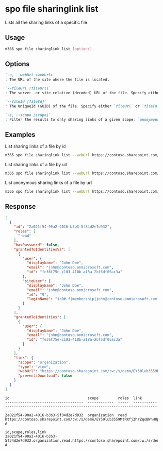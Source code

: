 
# spo file sharinglink list

Lists all the sharing links of a specific file

## Usage

```sh
m365 spo file sharinglink list [options]
```

## Options

```md defintion-list
`-u, --webUrl <webUrl>`
: The URL of the site where the file is located.

`--fileUrl [fileUrl]`
: The server- or site-relative (decoded) URL of the file. Specify either `fileUrl` or `fileId` but not both.

`--fileId [fileId]`
: The UniqueId (GUID) of the file. Specify either `fileUrl` or `fileId` but not both.

`-s, --scope [scope]`
: Filter the results to only sharing links of a given scope: `anonymous`, `users` or `organization`. By default all sharing links are listed.
```

<Global />

## Examples

List sharing links of a file by id

```sh
m365 spo file sharinglink list --webUrl https://contoso.sharepoint.com/sites/demo --fileId daebb04b-a773-4baa-b1d1-3625418e3234
```

List sharing links of a file by url

```sh
m365 spo file sharinglink list --webUrl https://contoso.sharepoint.com/sites/demo --fileUrl "/sites/demo/shared documents/document.docx"
```

List anonymous sharing links of a file by url

```sh
m365 spo file sharinglink list --webUrl https://contoso.sharepoint.com/sites/demo --fileUrl "/sites/demo/shared documents/document.docx" --scope anonymous
```

## Response

<Tabs>
  <TabItem value="JSON">

  ```json
  [
    {
      "id": "2a021f54-90a2-4016-b3b3-5f34d2e7d932",
      "roles": [
        "read"
      ],
      "hasPassword": false,
      "grantedToIdentitiesV2": [
        {
          "user": {
            "displayName": "John Doe",
            "email": "john@contoso.onmicrosoft.com",
            "id": "fe36f75e-c103-410b-a18a-2bf6df06ac3a"
          },
          "siteUser": {
            "displayName": "John Doe",
            "email": "john@contoso.onmicrosoft.com",
            "id": "9",
            "loginName": "i:0#.f|membership|john@contoso.onmicrosoft.com"
          }
        }
      ],
      "grantedToIdentities": [ 
        {
          "user": {
            "displayName": "John Doe",
            "email": "john@contoso.onmicrosoft.com",
            "id": "fe36f75e-c103-410b-a18a-2bf6df06ac3a"
          }
        }
      ],
      "link": {
        "scope": "organization",
        "type": "view",
        "webUrl": "https://contoso.sharepoint.com/:w:/s/demo/EY50lub3559MtRKfj2hrZqoBWnHOpGIcgi4gzw9XiWYJ-A",
        "preventsDownload": false
      }
    }
  ]
  ```

  </TabItem>
  <TabItem value="Text">

  ```text
  id                                    scope         roles  link                                                            
  ------------------------------------  ------------  -----  ----------------------------------------------------------------------------------------
  2a021f54-90a2-4016-b3b3-5f34d2e7d932  organization  read   https://contoso.sharepoint.com/:w:/s/demo/EY50lub3559MtRKfj2hrZqoBWnHOpGIcgi4gzw9XiWYJ-A
  ```

  </TabItem>
  <TabItem value="CSV">

  ```csv
  id,scope,roles,link
  2a021f54-90a2-4016-b3b3-5f34d2e7d932,organization,read,https://contoso.sharepoint.com/:w:/s/demo/EY50lub3559MtRKfj2hrZqoBWnHOpGIcgi4gzw9XiWYJ-A
  ```

  </TabItem>
</Tabs>

